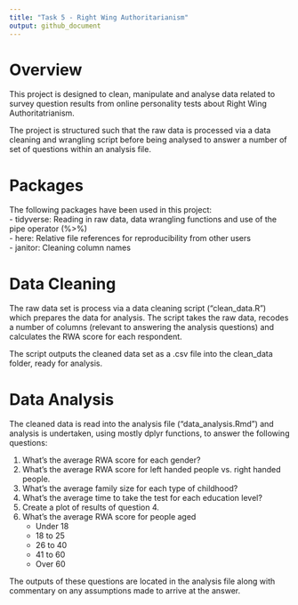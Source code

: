```yaml
---
title: "Task 5 - Right Wing Authoritarianism"
output: github_document
---
```


# Overview

This project is designed to clean, manipulate and analyse data related to survey
question results from online personality tests about Right Wing 
Authoritatrianism.

The project is structured such that the raw data is processed via a data
cleaning and wrangling script before being analysed to answer a number of set of
questions within an analysis file.

# Packages

The following packages have been used in this project:  
- tidyverse:
  Reading in raw data, data wrangling functions and use of the pipe operator 
  (%>%)  
- here:
  Relative file references for reproducibility from other users  
- janitor:
  Cleaning column names

# Data Cleaning

The raw data set is process via a data cleaning script ("clean_data.R") which 
prepares the data for analysis. The script takes the raw data, recodes a number
of columns (relevant to answering the analysis questions) and calculates the RWA
score for each respondent.

The script outputs the cleaned data set as a .csv file into the clean_data
folder, ready for analysis.

# Data Analysis

The cleaned data is read into the analysis file ("data_analysis.Rmd") and
analysis is undertaken, using mostly dplyr functions, to answer the following
questions:

1. What’s the average RWA score for each gender?
2. What’s the average RWA score for left handed people vs. right handed people.
3. What’s the average family size for each type of childhood?
4. What’s the average time to take the test for each education level?
5. Create a plot of results of question 4.
6. What’s the average RWA score for people aged
    * Under 18 
    * 18 to 25 
    * 26 to 40 
    * 41 to 60 
    * Over 60

The outputs of these questions are located in the analysis file along with
commentary on any assumptions made to arrive at the answer.
